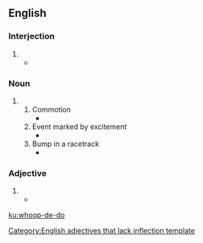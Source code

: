==English==

===Interjection===
{{head|en|interjection}}

# {{alternative spelling of|whoop-de-doo|lang=en}}
#* {{quote-book|title=Let John Finger Do The Walking|author=Eric Neumann|year=2014|page=234|passage=Oh, wait, they did give me a certificate of appreciation on January 29, 1983, after my 1,000th mile. Well, '''whoop-de-do'''!}}

===Noun===
{{en-noun}}

# {{alternative spelling of|whoop-de-doo|lang=en}}
## Commotion
##* {{quote-book|title=Inside Alabama: A Personal History of My State|author=Harvey H. Jackson|year=2004|page=7|ISBN=0817350683|passage=Yet all this modern-day '''whoop-de-do''' notwithstanding, the fact remains that de Soto was and is an important part of Alabama history.}}
## Event marked by excitement
##* {{quote-book|title=She's Come Undone|author=Wally Lamb|year=2012|ISBN=1471105342|passage=She wanted to remind my mother that in the eyes of the Church she was still a married woman and said she hoped Ma wasn't reserving herself a room in hell for the sake of one little night of '''whoop-de-do'''.}}
## Bump in a racetrack
##* {{quote-news|work=Texas Monthly|title=Hell on Wheels|year=1983|month=April|page=183|volume=11|number=4|author=Harry Hurt III|passage=Racing past the truck would be a little like flying an airplane through choppy air— except that an airplane never loses contact with the air, and the truck's draft would cause the race car to veer or, if it coincided with a '''whoop-de-do''', to lose contact with the pavement.}}

===Adjective===
{{head|en|adjective}}[[Category:English adjectives that lack inflection template]]

# {{alternative spelling of|whoop-de-doo|lang=en}}
#* {{quote-news|work=Kiplinger's Personal Finance|title=Managing Money:Home|year=1998|month=March|volume=52|number=3|page=64|passage="They were all the big, '''whoop-de-do''' houses, and I just checked out what they were putting in their kitchens," she says. Jo and her husband, Jeff, now have cabinets finished with a whitewashed oak and a center island topped with charcoal-and-rust-colored granite.}}

[[ku:whoop-de-do]]